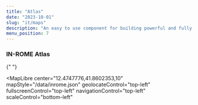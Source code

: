 ```yaml
---
title: "Atlas"
date: "2023-10-01"
slug: "it/maps"
description: "An easy to use component for building powerful and fully customizable maps"
menu_position: 7
---
```



### IN-ROME Atlas

{" "}

<MapLibre
  center="12.4747776,41.8602353,10"
  mapStyle="/data/inrome.json"
  geolocateControl="top-left"
  fullscreenControl="top-left"
  navigationControl="top-left"
  scaleControl="bottom-left"
></MapLibre>
